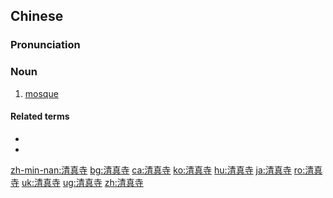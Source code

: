 ==Chinese==
{{zh-forms|type=21}}

===Pronunciation===
{{zh-pron
|m=qīngzhēnsì
|c=cing1 zan1 zi6-2
|mn=chheng-chin-sī
|cat=n
}}

===Noun===
{{zh-noun}}

# {{lb|zh|Advanced Mandarin}} [[mosque]]

====Related terms====
* {{zh-l|清真}}
* {{zh-l|清真教}}

{{zh-cat|Islam}}

[[zh-min-nan:清真寺]]
[[bg:清真寺]]
[[ca:清真寺]]
[[ko:清真寺]]
[[hu:清真寺]]
[[ja:清真寺]]
[[ro:清真寺]]
[[uk:清真寺]]
[[ug:清真寺]]
[[zh:清真寺]]